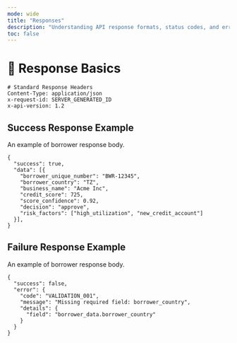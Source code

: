 ```yaml
---
mode: wide
title: "Responses"
description: "Understanding API response formats, status codes, and error handling"
toc: false
---
```


# 🚀 Response Basics

```http
# Standard Response Headers
Content-Type: application/json
x-request-id: SERVER_GENERATED_ID
x-api-version: 1.2
```


## Success Response Example 

An example of borrower response body. 

```http
{
  "success": true,
  "data": [{
    "borrower_unique_number": "BWR-12345",
    "borrower_country": "TZ",
    "business_name": "Acme Inc",
    "credit_score": 725,           
    "score_confidence": 0.92,      
    "decision": "approve",         
    "risk_factors": ["high_utilization", "new_credit_account"]
  }],
}
```

## Failure Response Example

An example of borrower response body. 

```http
{
  "success": false,
  "error": {
    "code": "VALIDATION_001",
    "message": "Missing required field: borrower_country",
    "details": {
      "field": "borrower_data.borrower_country"
    }
  }
}
```